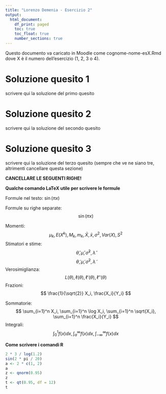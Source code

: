 ```yaml
---
title: "Lorenzo Demenia - Esercizio 2"
output:
  html_document: 
    df_print: paged
    toc: true
    toc_float: true
    number_sections: true
---
```


Questo documento va caricato in Moodle come cognome-nome-esX.Rmd dove X è il numero dell'esercizio (1, 2, 3 o 4).

# Soluzione quesito 1

scrivere qui la soluzione del primo quesito

# Soluzione quesito 2

scrivere qui la soluzione del secondo quesito

# Soluzione quesito 3

scrivere qui la soluzione del terzo quesito (sempre che ve ne siano tre, altrimenti cancellare questa sezione)

**CANCELLARE LE SEGUENTI RIGHE!**

**Qualche comando LaTeX utile per scrivere le formule** 

Formule nel testo: $\sin(\pi x)$

Formule su righe separate:
$$
\sin(\pi x)
$$


Momenti:
$$
\mu_k, E(X^k), M_k, m_k, \bar{X}, \bar{x}, \sigma^2, Var(X), S^2
$$
Stimatori e stime:
$$
\hat \theta,  \hat \mu, \hat \sigma^2, \hat \lambda 
$$
$$
\tilde \theta, \tilde \mu, \tilde \sigma^2, \tilde \lambda
$$
Verosimiglianza:
$$
L(\theta), \ell(\theta), \ell'(\theta), \ell''(\theta)
$$
Frazioni:
$$
\frac{1}{\sqrt{2}} X_i, \frac{X_i}{Y_i}
$$

Sommatorie: 
$$
\sum_{i=1}^n X_i, \sum_{i=1}^n \log X_i, \sum_{i=1}^n \sqrt{X_i}, \sum_{i=1}^n \frac{X_i}{Y_i}
$$
Integrali:
$$
\int_{0}^1 f(x) dx, \int_{a}^{\infty} f(x) dx, \int_{-\infty}^{\infty} f(x) dx
$$



**Come scrivere i comandi R**

```r
2 * 3 / log(1.2)
sin(2 * pi / 20)
a <- 2 * c(1, 2)
a
z <- qnorm(0.95)
z
t <- qt(0.95, df = 12)
t

```
